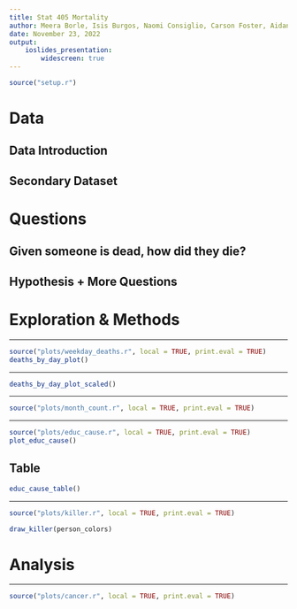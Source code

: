 ---
title: Stat 405 Mortality
author: Meera Borle, Isis Burgos, Naomi Consiglio, Carson Foster, Aidan Gerber
date: November 23, 2022
output:
    ioslides_presentation:
        widescreen: true
---
```{r setup, include=FALSE}
source("setup.r")
```

# Data

## Data Introduction

## Secondary Dataset

# Questions

## Given someone is dead, how did they die?

## Hypothesis + More Questions

# Exploration & Methods

---

```{r, weekday_deaths, fig.cap="caption", echo=FALSE}
source("plots/weekday_deaths.r", local = TRUE, print.eval = TRUE)
deaths_by_day_plot()
```

---

```{r weekday_deaths_scaled, fig.cap="caption", echo=FALSE}
deaths_by_day_plot_scaled()
```

---

```{r, months_deaths, fig.cap="caption", echo=FALSE}
source("plots/month_count.r", local = TRUE, print.eval = TRUE)
```

---

```{r, educ_cause, echo=FALSE, fig.width=10, fig.height = 6}
source("plots/educ_cause.r", local = TRUE, print.eval = TRUE)
plot_educ_cause()
```

## Table {.smaller}

```{r, educ_cause_table, echo=FALSE}
educ_cause_table()
```

---

```{r, killer, fig.cap="caption", echo=FALSE}
source("plots/killer.r", local = TRUE, print.eval = TRUE)

draw_killer(person_colors)
```

# Analysis

---

```{r, cancer, fig.cap="caption", echo=FALSE}
source("plots/cancer.r", local = TRUE, print.eval = TRUE)
```


